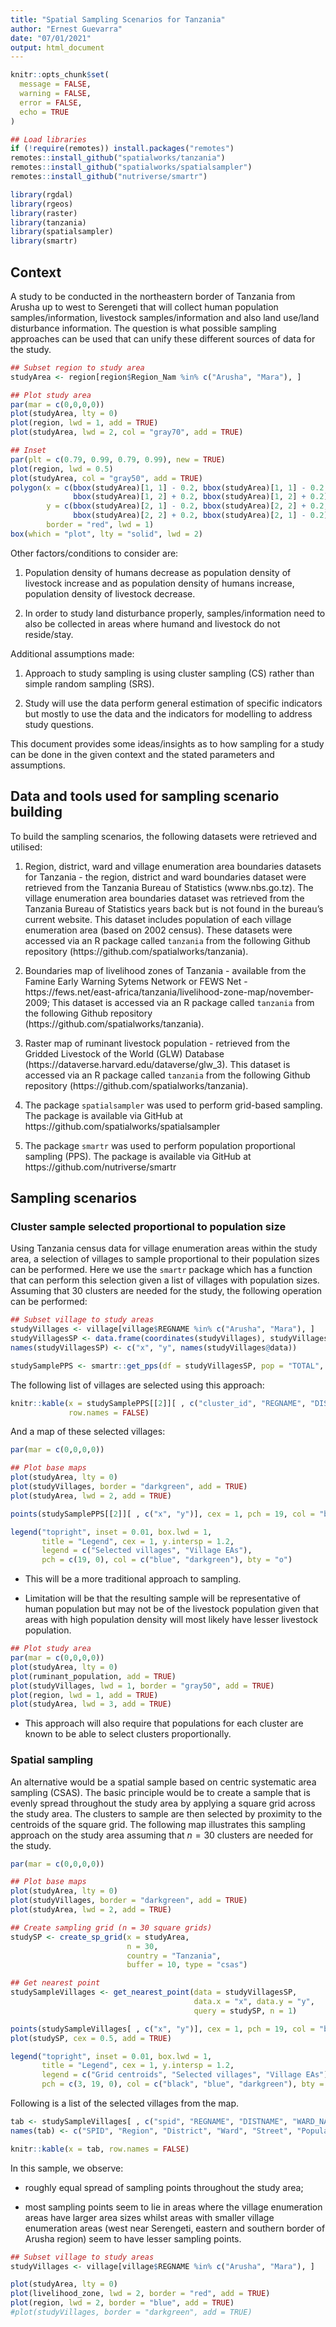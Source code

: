 ```yaml
---
title: "Spatial Sampling Scenarios for Tanzania"
author: "Ernest Guevarra"
date: "07/01/2021"
output: html_document
---
```


```r
knitr::opts_chunk$set(
  message = FALSE,
  warning = FALSE,
  error = FALSE,
  echo = TRUE
)

## Load libraries
if (!require(remotes)) install.packages("remotes")
remotes::install_github("spatialworks/tanzania")
remotes::install_github("spatialworks/spatialsampler")
remotes::install_github("nutriverse/smartr")

library(rgdal)
library(rgeos)
library(raster)
library(tanzania)
library(spatialsampler)
library(smartr)
```

## Context
A study to be conducted in the northeastern border of Tanzania from Arusha up to west to Serengeti that will collect human population samples/information, livestock samples/information and also land use/land disturbance information. The question is what possible sampling approaches can be used that can unify these different sources of data for the study.

```r
## Subset region to study area
studyArea <- region[region$Region_Nam %in% c("Arusha", "Mara"), ]

## Plot study area
par(mar = c(0,0,0,0))
plot(studyArea, lty = 0)
plot(region, lwd = 1, add = TRUE)
plot(studyArea, lwd = 2, col = "gray70", add = TRUE)

## Inset
par(plt = c(0.79, 0.99, 0.79, 0.99), new = TRUE)
plot(region, lwd = 0.5)
plot(studyArea, col = "gray50", add = TRUE)
polygon(x = c(bbox(studyArea)[1, 1] - 0.2, bbox(studyArea)[1, 1] - 0.2,
              bbox(studyArea)[1, 2] + 0.2, bbox(studyArea)[1, 2] + 0.2),
        y = c(bbox(studyArea)[2, 1] - 0.2, bbox(studyArea)[2, 2] + 0.2,
              bbox(studyArea)[2, 2] + 0.2, bbox(studyArea)[2, 1] - 0.2),
        border = "red", lwd = 1)
box(which = "plot", lty = "solid", lwd = 2)
```

Other factors/conditions to consider are:

1. Population density of humans decrease as population density of livestock increase and as population density of humans increase, population density of livestock decrease.

2. In order to study land disturbance properly, samples/information need to also be collected in areas where humand and livestock do not reside/stay.

Additional assumptions made:

1. Approach to study sampling is using cluster sampling (CS) rather than simple random sampling (SRS).

2. Study will use the data perform general estimation of specific indicators but mostly to use the data and the indicators for modelling to address study questions.

This document provides some ideas/insights as to how sampling for a study can be done in the given context and the stated parameters and assumptions.

## Data and tools used for sampling scenario building

To build the sampling scenarios, the following datasets were retrieved and utilised:

1. Region, district, ward and village enumeration area boundaries datasets for Tanzania - the region, district and ward boundaries dataset were retrieved from the Tanzania Bureau of Statistics (www.nbs.go.tz). The village enumeration area boundaries dataset was retrieved from the Tanzania Bureau of Statistics years back but is not found in the bureau's current website. This dataset includes population of each village enumeration area (based on 2002 census). These datasets were accessed via an R package called `tanzania` from the following Github repository (https://github.com/spatialworks/tanzania).

2. Boundaries map of livelihood zones of Tanzania - available from the Famine Early Warning Sytems Network or FEWS Net - https://fews.net/east-africa/tanzania/livelihood-zone-map/november-2009; This dataset is accessed via an R package called `tanzania` from the following Github repository (https://github.com/spatialworks/tanzania).

3. Raster map of ruminant livestock population - retrieved from the Gridded Livestock of the World (GLW) Database (https://dataverse.harvard.edu/dataverse/glw_3). This dataset is accessed via an R package called `tanzania` from the following Github repository (https://github.com/spatialworks/tanzania).

4. The package `spatialsampler` was used to perform grid-based sampling. The package is available via GitHub at https://github.com/spatialworks/spatialsampler

5. The package `smartr` was used to perform population proportional sampling (PPS). The package is available via GitHub at https://github.com/nutriverse/smartr

## Sampling scenarios

### Cluster sample selected proportional to population size

Using Tanzania census data for village enumeration areas within the study area, a selection of villages to sample proportional to their population sizes can be performed. Here we use the `smartr` package which has a function that can perform this selection given a list of villages with population sizes. Assuming that 30 clusters are needed for the study, the following operation can be performed:

```r
## Subset village to study areas
studyVillages <- village[village$REGNAME %in% c("Arusha", "Mara"), ]
studyVillagesSP <- data.frame(coordinates(studyVillages), studyVillages@data)
names(studyVillagesSP) <- c("x", "y", names(studyVillages@data))

studySamplePPS <- smartr::get_pps(df = studyVillagesSP, pop = "TOTAL", m = 30)
```

The following list of villages are selected using this approach:

```r
knitr::kable(x = studySamplePPS[[2]][ , c("cluster_id", "REGNAME", "DISTNAME", "WARD_NAME", "STREET", "TOTAL")], 
             row.names = FALSE)
```

And a map of these selected villages:

```r
par(mar = c(0,0,0,0))

## Plot base maps
plot(studyArea, lty = 0)
plot(studyVillages, border = "darkgreen", add = TRUE)
plot(studyArea, lwd = 2, add = TRUE)

points(studySamplePPS[[2]][ , c("x", "y")], cex = 1, pch = 19, col = "blue")

legend("topright", inset = 0.01, box.lwd = 1,
       title = "Legend", cex = 1, y.intersp = 1.2,
       legend = c("Selected villages", "Village EAs"),
       pch = c(19, 0), col = c("blue", "darkgreen"), bty = "o")
```


* This will be a more traditional approach to sampling.

* Limitation will be that the resulting sample will be representative of human population but may not be of the livestock population given that areas with high population density will most likely have lesser livestock population.

```r
## Plot study area
par(mar = c(0,0,0,0))
plot(studyArea, lty = 0)
plot(ruminant_population, add = TRUE)
plot(studyVillages, lwd = 1, border = "gray50", add = TRUE)
plot(region, lwd = 1, add = TRUE)
plot(studyArea, lwd = 3, add = TRUE)
```

* This approach will also require that populations for each cluster are known to be able to select clusters proportionally.

### Spatial sampling

An alternative would be a spatial sample based on centric systematic area sampling (CSAS). The basic principle would be to create a sample that is evenly spread throughout the study area by applying a square grid across the study area. The clusters to sample are then selected by proximity to the centroids of the square grid. The following map illustrates this sampling approach on the study area assuming that $n = 30$ clusters are needed for the study.

```r
par(mar = c(0,0,0,0))

## Plot base maps
plot(studyArea, lty = 0)
plot(studyVillages, border = "darkgreen", add = TRUE)
plot(studyArea, lwd = 2, add = TRUE)

## Create sampling grid (n = 30 square grids)
studySP <- create_sp_grid(x = studyArea, 
                          n = 30,
                          country = "Tanzania", 
                          buffer = 10, type = "csas")

## Get nearest point
studySampleVillages <- get_nearest_point(data = studyVillagesSP,
                                         data.x = "x", data.y = "y",
                                         query = studySP, n = 1)

points(studySampleVillages[ , c("x", "y")], cex = 1, pch = 19, col = "blue")
plot(studySP, cex = 0.5, add = TRUE)

legend("topright", inset = 0.01, box.lwd = 1,
       title = "Legend", cex = 1, y.intersp = 1.2,
       legend = c("Grid centroids", "Selected villages", "Village EAs"),
       pch = c(3, 19, 0), col = c("black", "blue", "darkgreen"), bty = "o")
```

Following is a list of the selected villages from the map.

```r
tab <- studySampleVillages[ , c("spid", "REGNAME", "DISTNAME", "WARD_NAME", "STREET", "TOTAL")]
names(tab) <- c("SPID", "Region", "District", "Ward", "Street", "Population")

knitr::kable(x = tab, row.names = FALSE)
```

In this sample, we observe:

* roughly equal spread of sampling points throughout the study area;

* most sampling points seem to lie in areas where the village enumeration areas have larger area sizes whilst areas with smaller village enumeration areas (west near Serengeti, eastern and southern border of Arusha region) seem to have lesser sampling points.

```r
## Subset village to study areas
studyVillages <- village[village$REGNAME %in% c("Arusha", "Mara"), ]

plot(studyArea, lty = 0)
plot(livelihood_zone, lwd = 2, border = "red", add = TRUE)
plot(region, lwd = 2, border = "blue", add = TRUE)
#plot(studyVillages, border = "darkgreen", add = TRUE)
```


